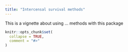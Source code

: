 ```yaml
---
title: "Intercensal survival methods"
---
```


This is a vignette about using ... methods with this package

```r
knitr::opts_chunk$set(
  collapse = TRUE,
  comment = "#>"
)
```

